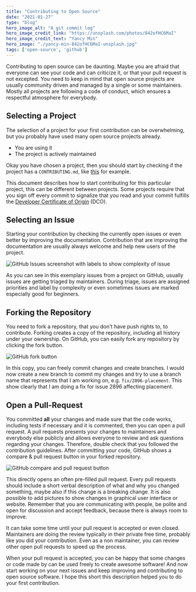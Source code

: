 ```yaml
---
title: "Contributing to Open Source"
date: "2021-01-27"
type: "blog"
hero_image_alt: "A git commit log"  
hero_image_credit_link: "https://unsplash.com/photos/842ofHC6MaI"  
hero_image_credit_text: "Yancy Min"  
hero_image: "./yancy-min-842ofHC6MaI-unsplash.jpg"
tags: ['open-source', 'github']  
---
```

Contributing to open source can be daunting. Maybe you are afraid 
that everyone can see your code and can criticize it, or that your 
pull request is not excepted. You need to keep in mind that open
source projects are usually community driven and managed by a single or
some maintainers. Mostly all projects are following a code of conduct, which
ensures a respectful atmosphere for everybody.

## Selecting a Project

The selection of a project for your first contribution can be overwhelming,
but you probably have used many open source projects already. 

 - You are using it
 - The project is actively maintained

Okay you have chosen a project, then you should start by checking if the 
project has a `CONTRIBUTING.md`, like 
[this](https://github.com/dapr/dapr/blob/master/CONTRIBUTING.md) for example. 

This document describes how to start contributing for this particular project,
this can be different between projects. Some projects require that you sign off 
every commit to signalize that you read and your commit fulfills the 
[Developer Certificate of Origin](https://developercertificate.org/) (DCO).

## Selecting an Issue

Starting your contribution by checking the currently open issues or even better
by improving the documentation. Contribution that are improving the documentation
are usually always welcome and help new users of the project. 

![GitHub Issues screenshot with labels to show complexity of issue](./issues.png)

As you can see in this exemplary issues from a project on GitHub, usually issues
are getting triaged by maintainers. During triage, issues are assigned
priorities and label by complexity or even sometimes issues are marked
especially good for beginners.

## Forking the Repository

You need to fork a repository, that you don't have push rights to, to contribute. 
Forking creates a copy of the repository, including all history under your ownership.
On GitHub, you can easily fork any repository by clicking the fork button.

![GitHub fork button](./fork.png)

In this copy, you can freely commit changes and create branches. I would now create
a new branch to commit my changes and try to use a branch name that represents that
I am working on, e.g. `fix/2896-placement`. This show clearly that I am doing a fix
for issue 2896 affecting placement.

## Open a Pull-Request

You committed **all** your changes and made sure that the code works, including tests if 
necessary and it is commented, then you can open a pull request. A pull requests presents
your changes to maintainers and everybody else publicly and allows everyone to review
and ask questions regarding your changes. Therefore, double check that you followed the
contribution guidelines. After committing your code, GitHub shows a compare & pull request
button in your forked repository.

![GitHub compare and pull request button](./compare-and-pull-request.png)

This directly opens an often pre-filled pull request. Every pull requests should include 
a short verbal description of what and why you changed something, maybe also if this change
is a breaking change. It is also possible to add pictures to show changes in graphical user
interface or website. Remember that you are communicating with people, be polite and open
for discussion and accept feedback, because there is always room to improve.

It can take some time until your pull request is accepted or even closed. Maintainers are 
doing the review typically in their private free time, probably like you did your contribution. 
Even as a non maintainer, you can review other open pull requests to speed up the process.

When your pull request is accepted, you can be happy that some changes or code made by can be
used freely to create awesome software! And now start working on your next issues and keep 
improving and contributing to open source software. I hope this short this description helped 
you to do your first contribution.